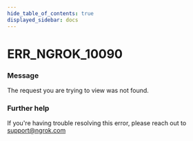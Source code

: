 ```yaml
---
hide_table_of_contents: true
displayed_sidebar: docs
---
```



# ERR_NGROK_10090

### Message

The request you are trying to view was not found.

<ErrorDetails error="err_ngrok_10090" />

### Further help

If you're having trouble resolving this error, please reach out to [support@ngrok.com](mailto:support@ngrok.com?subject=Help%20with%20ERR_NGROK_10090)
